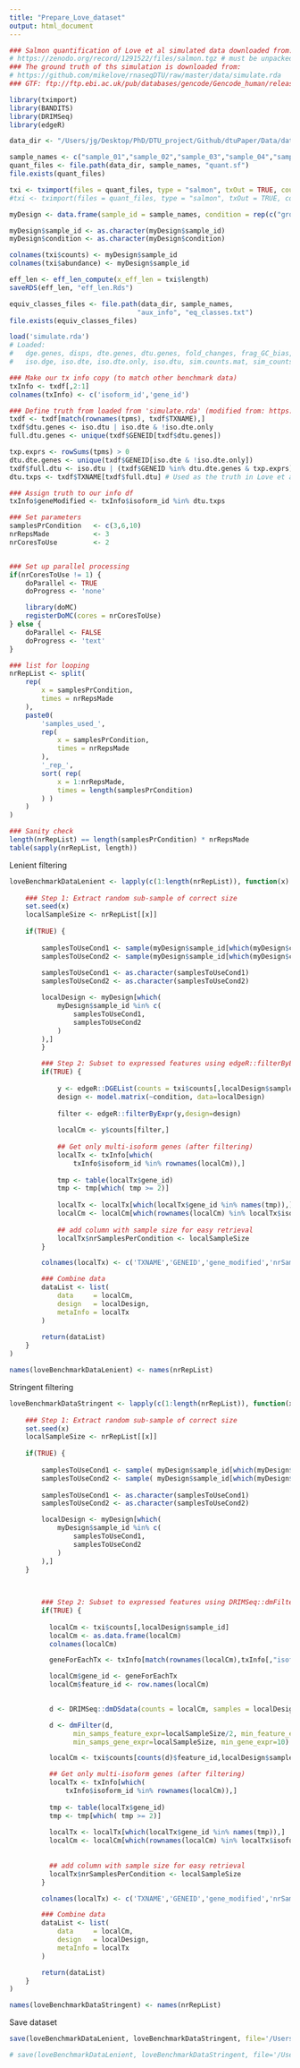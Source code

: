 ```yaml
---
title: "Prepare_Love_dataset"
output: html_document
---
```


```r
### Salmon quantification of Love et al simulated data downloaded from:
# https://zenodo.org/record/1291522/files/salmon.tgz # must be unpacked (tar -zxvf salmon.tgz )
### The ground truth of ths simulation is downloaded from:
# https://github.com/mikelove/rnaseqDTU/raw/master/data/simulate.rda
### GTF: ftp://ftp.ebi.ac.uk/pub/databases/gencode/Gencode_human/release_28/gencode.v28.chr_patch_hapl_scaff.annotation.gtf.gz
```

```r
library(tximport)
library(BANDITS)
library(DRIMSeq)
library(edgeR)
```

```r
data_dir <- "/Users/jg/Desktop/PhD/DTU_project/Github/dtuPaper/Data/data_1.1.0_ECC/"

sample_names <- c("sample_01","sample_02","sample_03","sample_04","sample_05","sample_06","sample_07","sample_08","sample_09","sample_10","sample_11","sample_12","sample_13","sample_14","sample_15","sample_16","sample_17","sample_18","sample_19","sample_20","sample_21","sample_22","sample_23","sample_24")
quant_files <- file.path(data_dir, sample_names, "quant.sf")
file.exists(quant_files)

txi <- tximport(files = quant_files, type = "salmon", txOut = TRUE, countsFromAbundance="no")
#txi <- tximport(files = quant_files, type = "salmon", txOut = TRUE, countsFromAbundance="scaledTPM") # if scaledTPM instead of raw counts

myDesign <- data.frame(sample_id = sample_names, condition = rep(c("group1","group2"),each=12))

myDesign$sample_id <- as.character(myDesign$sample_id)
myDesign$condition <- as.character(myDesign$condition)

colnames(txi$counts) <- myDesign$sample_id
colnames(txi$abundance) <- myDesign$sample_id

eff_len <- eff_len_compute(x_eff_len = txi$length)
saveRDS(eff_len, "eff_len.Rds")

equiv_classes_files <- file.path(data_dir, sample_names,
                                "aux_info", "eq_classes.txt")
file.exists(equiv_classes_files)
```

```r
load('simulate.rda')
# Loaded:
#   dge.genes, disps, dte.genes, dtu.genes, fold_changes, frag_GC_bias,
#   iso.dge, iso.dte, iso.dte.only, iso.dtu, sim.counts.mat, sim_counts, tpms, txdf
```

```r
### Make our tx info copy (to match other benchmark data)
txInfo <- txdf[,2:1]
colnames(txInfo) <- c('isoform_id','gene_id')

### Define truth from loaded from 'simulate.rda' (modified from: https://github.com/mikelove/swimdown/blob/v1.0/dtu/dtu_analysis.R )
txdf <- txdf[match(rownames(tpms), txdf$TXNAME),]
txdf$dtu.genes <- iso.dtu | iso.dte & !iso.dte.only
full.dtu.genes <- unique(txdf$GENEID[txdf$dtu.genes])

txp.exprs <- rowSums(tpms) > 0
dtu.dte.genes <- unique(txdf$GENEID[iso.dte & !iso.dte.only])
txdf$full.dtu <- iso.dtu | (txdf$GENEID %in% dtu.dte.genes & txp.exprs)
dtu.txps <- txdf$TXNAME[txdf$full.dtu] # Used as the truth in Love et al 2018

### Assign truth to our info df
txInfo$geneModified <- txInfo$isoform_id %in% dtu.txps

### Set parameters
samplesPrCondition   <- c(3,6,10)
nrRepsMade           <- 3
nrCoresToUse         <- 2


### Set up parallel processing
if(nrCoresToUse != 1) {
    doParallel <- TRUE
    doProgress <- 'none'

    library(doMC)
    registerDoMC(cores = nrCoresToUse)
} else {
    doParallel <- FALSE
    doProgress <- 'text'
}

### list for looping
nrRepList <- split(
    rep(
        x = samplesPrCondition,
        times = nrRepsMade
    ),
    paste0(
        'samples_used_',
        rep(
            x = samplesPrCondition,
            times = nrRepsMade
        ),
        '_rep_',
        sort( rep(
            x = 1:nrRepsMade,
            times = length(samplesPrCondition)
        ) )
    )
)

### Sanity check
length(nrRepList) == length(samplesPrCondition) * nrRepsMade
table(sapply(nrRepList, length))
```

Lenient filtering

```r
loveBenchmarkDataLenient <- lapply(c(1:length(nrRepList)), function(x) {
      
    ### Step 1: Extract random sub-sample of correct size
    set.seed(x)
    localSampleSize <- nrRepList[[x]]
      
    if(TRUE) {
          
        samplesToUseCond1 <- sample(myDesign$sample_id[which(myDesign$condition == 'group1')], localSampleSize)
        samplesToUseCond2 <- sample(myDesign$sample_id[which(myDesign$condition == 'group2')], localSampleSize)
        
        samplesToUseCond1 <- as.character(samplesToUseCond1)
        samplesToUseCond2 <- as.character(samplesToUseCond2)

        localDesign <- myDesign[which(
            myDesign$sample_id %in% c(
                samplesToUseCond1,
                samplesToUseCond2
            )
        ),]
        }

        ### Step 2: Subset to expressed features using edgeR::filterByExpr
        if(TRUE) {
          
            y <- edgeR::DGEList(counts = txi$counts[,localDesign$sample_id])
            design <- model.matrix(~condition, data=localDesign)
            
            filter <- edgeR::filterByExpr(y,design=design) 
            
            localCm <- y$counts[filter,]
            
            ## Get only multi-isoform genes (after filtering)
            localTx <- txInfo[which(
                txInfo$isoform_id %in% rownames(localCm)),]
            
            tmp <- table(localTx$gene_id)
            tmp <- tmp[which( tmp >= 2)]
        
            localTx <- localTx[which(localTx$gene_id %in% names(tmp)),]
            localCm <- localCm[which(rownames(localCm) %in% localTx$isoform_id),]
            
            ## add column with sample size for easy retrieval
            localTx$nrSamplesPerCondition <- localSampleSize
        }

        colnames(localTx) <- c('TXNAME','GENEID','gene_modified','nrSamplesPerCondition')

        ### Combine data
        dataList <- list(
            data     = localCm,
            design   = localDesign,
            metaInfo = localTx
        )
        
        return(dataList)
    }
)

names(loveBenchmarkDataLenient) <- names(nrRepList)
```

Stringent filtering

```r
loveBenchmarkDataStringent <- lapply(c(1:length(nrRepList)), function(x) {
      
    ### Step 1: Extract random sub-sample of correct size
    set.seed(x)
    localSampleSize <- nrRepList[[x]]
      
    if(TRUE) {
          
        samplesToUseCond1 <- sample( myDesign$sample_id[which(myDesign$condition == 'group1')], localSampleSize)
        samplesToUseCond2 <- sample( myDesign$sample_id[which(myDesign$condition == 'group2')], localSampleSize)
        
        samplesToUseCond1 <- as.character(samplesToUseCond1)
        samplesToUseCond2 <- as.character(samplesToUseCond2)

        localDesign <- myDesign[which(
            myDesign$sample_id %in% c(
                samplesToUseCond1,
                samplesToUseCond2
            )
        ),]
    }
    
    

        ### Step 2: Subset to expressed features using DRIMSeq::dmFilter
        if(TRUE) {
          
          localCm <- txi$counts[,localDesign$sample_id]
          localCm <- as.data.frame(localCm)
          colnames(localCm)

          geneForEachTx <- txInfo[match(rownames(localCm),txInfo[,"isoform_id"]),"gene_id"]

          localCm$gene_id <- geneForEachTx
          localCm$feature_id <- row.names(localCm)
          

          d <- DRIMSeq::dmDSdata(counts = localCm, samples = localDesign)

          d <- dmFilter(d,
                min_samps_feature_expr=localSampleSize/2, min_feature_expr=10, min_samps_feature_prop=localSampleSize/2, min_feature_prop=0.1,
                min_samps_gene_expr=localSampleSize, min_gene_expr=10)

          localCm <- txi$counts[counts(d)$feature_id,localDesign$sample_id]

          ## Get only multi-isoform genes (after filtering)
          localTx <- txInfo[which(
              txInfo$isoform_id %in% rownames(localCm)),]
          
          tmp <- table(localTx$gene_id)
          tmp <- tmp[which( tmp >= 2)]
        
          localTx <- localTx[which(localTx$gene_id %in% names(tmp)),]
          localCm <- localCm[which(rownames(localCm) %in% localTx$isoform_id),]
            
            
          ## add column with sample size for easy retrieval
          localTx$nrSamplesPerCondition <- localSampleSize
        }

        colnames(localTx) <- c('TXNAME','GENEID','gene_modified','nrSamplesPerCondition')

        ### Combine data
        dataList <- list(
            data     = localCm,
            design   = localDesign,
            metaInfo = localTx
        )

        return(dataList)
    }
)

names(loveBenchmarkDataStringent) <- names(nrRepList)
```

Save dataset

```r
save(loveBenchmarkDataLenient, loveBenchmarkDataStringent, file='/Users/jg/Desktop/PhD/DTU_project/Github/dtuPaper/Benchmarks/Bulk_simulations/Love_dataset_ECC/01_love_et_al_benchmark_data_ECC_counts.Rdata')

# save(loveBenchmarkDataLenient, loveBenchmarkDataStringent, file='/Users/jg/Desktop/PhD/DTU_project/Github/dtuPaper/Benchmarks/Bulk_simulations/Love_dataset_ECC/01_love_et_al_benchmark_data_ECC_tpm.Rdata') # if scaledTPM instead of raw counts
```







